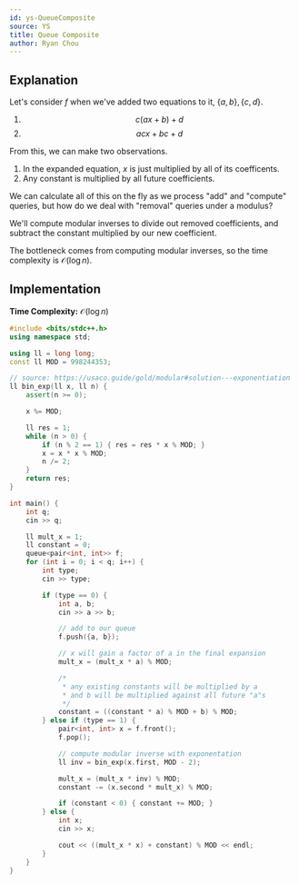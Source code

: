 ```yaml
---
id: ys-QueueComposite
source: YS
title: Queue Composite
author: Ryan Chou
---
```


## Explanation

Let's consider $f$ when we've added two equations to it, $\{a, b\}, \{c, d\}$.

1. $$c(ax + b) + d$$
2. $$acx + bc + d$$

From this, we can make two observations.

1. In the expanded equation, $x$ is just multiplied by all of its coefficents.
2. Any constant is multiplied by all future coefficients.

We can calculate all of this on the fly as we process "add" and "compute" queries, but how do we deal with "removal" queries under a modulus?

<Spoiler title="Handling Removal Queries">

We'll compute modular inverses to divide out removed coefficients, and subtract the constant multiplied by our new coefficient.

The bottleneck comes from computing modular inverses, so the time complexity is $\mathcal{O}(\log n)$.

</Spoiler>

## Implementation

**Time Complexity:** $\mathcal{O}(\log n)$

<LanguageSection>
<CPPSection>

```cpp
#include <bits/stdc++.h>
using namespace std;

using ll = long long;
const ll MOD = 998244353;

// source: https://usaco.guide/gold/modular#solution---exponentiation
ll bin_exp(ll x, ll n) {
	assert(n >= 0);

	x %= MOD;

	ll res = 1;
	while (n > 0) {
		if (n % 2 == 1) { res = res * x % MOD; }
		x = x * x % MOD;
		n /= 2;
	}
	return res;
}

int main() {
	int q;
	cin >> q;

	ll mult_x = 1;
	ll constant = 0;
	queue<pair<int, int>> f;
	for (int i = 0; i < q; i++) {
		int type;
		cin >> type;

		if (type == 0) {
			int a, b;
			cin >> a >> b;

			// add to our queue
			f.push({a, b});

			// x will gain a factor of a in the final expansion
			mult_x = (mult_x * a) % MOD;

			/*
			 * any existing constants will be multiplied by a
			 * and b will be multiplied against all future "a"s
			 */
			constant = ((constant * a) % MOD + b) % MOD;
		} else if (type == 1) {
			pair<int, int> x = f.front();
			f.pop();

			// compute modular inverse with exponentation
			ll inv = bin_exp(x.first, MOD - 2);

			mult_x = (mult_x * inv) % MOD;
			constant -= (x.second * mult_x) % MOD;

			if (constant < 0) { constant += MOD; }
		} else {
			int x;
			cin >> x;

			cout << ((mult_x * x) + constant) % MOD << endl;
		}
	}
}
```

</CPPSection>
</LanguageSection>
